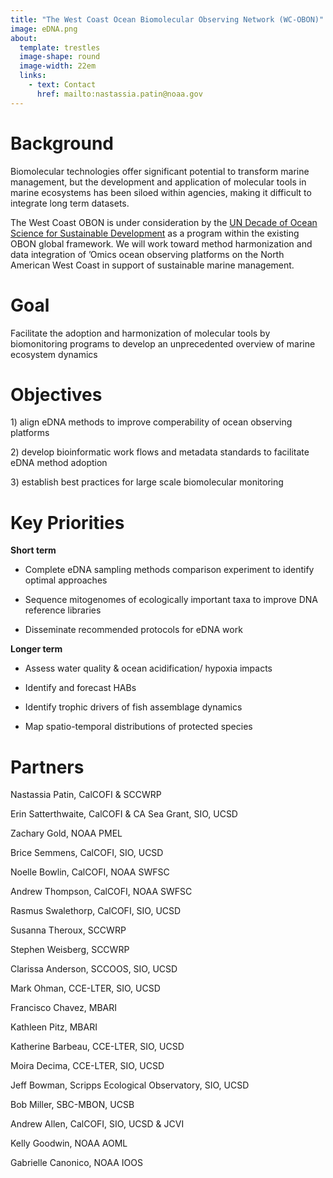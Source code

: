 ```yaml
---
title: "The West Coast Ocean Biomolecular Observing Network (WC-OBON)"
image: eDNA.png
about: 
  template: trestles
  image-shape: round
  image-width: 22em
  links:
    - text: Contact
      href: mailto:nastassia.patin@noaa.gov 
---
```


# Background

Biomolecular technologies offer significant potential to transform marine management, but the development and application of molecular tools in marine ecosystems has been siloed within agencies, making it difficult to integrate long term datasets.

The West Coast OBON is under consideration by the [UN Decade of Ocean Science for Sustainable Development](https://urldefense.com/v3/__https://ioc.unesco.org/news/ocean-decade-launches-new-call-decade-actions-no-032022__;!!Mih3wA!HnBG9gzE_VQVs-UhXz9iJY5GbokqMglHMsoQCIypEGcinOWl395jSpAXGU4F1Y0FB0FvrPefU6QC6vtm_0j0-CkaAL4m$) as a program within the existing OBON global framework. We will work toward method harmonization and data integration of 'Omics ocean observing platforms on the North American West Coast in support of sustainable marine management.

# Goal

Facilitate the adoption and harmonization of molecular tools by biomonitoring programs to develop an unprecedented overview of marine ecosystem dynamics

# Objectives

1\) align eDNA methods to improve comperability of ocean observing platforms

2\) develop bioinformatic work flows and metadata standards to facilitate eDNA method adoption

3\) establish best practices for large scale biomolecular monitoring

# Key Priorities

**Short term**

-   Complete eDNA sampling methods comparison experiment to identify optimal approaches

-   Sequence mitogenomes of ecologically important taxa to improve DNA reference libraries

-   Disseminate recommended protocols for eDNA work

**Longer term**

-   Assess water quality & ocean acidification/ hypoxia impacts

-   Identify and forecast HABs

-   Identify trophic drivers of fish assemblage dynamics

-   Map spatio-temporal distributions of protected species

# Partners

Nastassia Patin, CalCOFI & SCCWRP

Erin Satterthwaite, CalCOFI & CA Sea Grant, SIO, UCSD

Zachary Gold, NOAA PMEL

Brice Semmens, CalCOFI, SIO, UCSD

Noelle Bowlin, CalCOFI, NOAA SWFSC

Andrew Thompson, CalCOFI, NOAA SWFSC

Rasmus Swalethorp, CalCOFI, SIO, UCSD

Susanna Theroux, SCCWRP

Stephen Weisberg, SCCWRP

Clarissa Anderson, SCCOOS, SIO, UCSD

Mark Ohman, CCE-LTER, SIO, UCSD

Francisco Chavez, MBARI

Kathleen Pitz, MBARI

Katherine Barbeau, CCE-LTER, SIO, UCSD

Moira Decima, CCE-LTER, SIO, UCSD

Jeff Bowman, Scripps Ecological Observatory, SIO, UCSD

Bob Miller, SBC-MBON, UCSB

Andrew Allen, CalCOFI, SIO, UCSD & JCVI

Kelly Goodwin, NOAA AOML

Gabrielle Canonico, NOAA IOOS

# 
